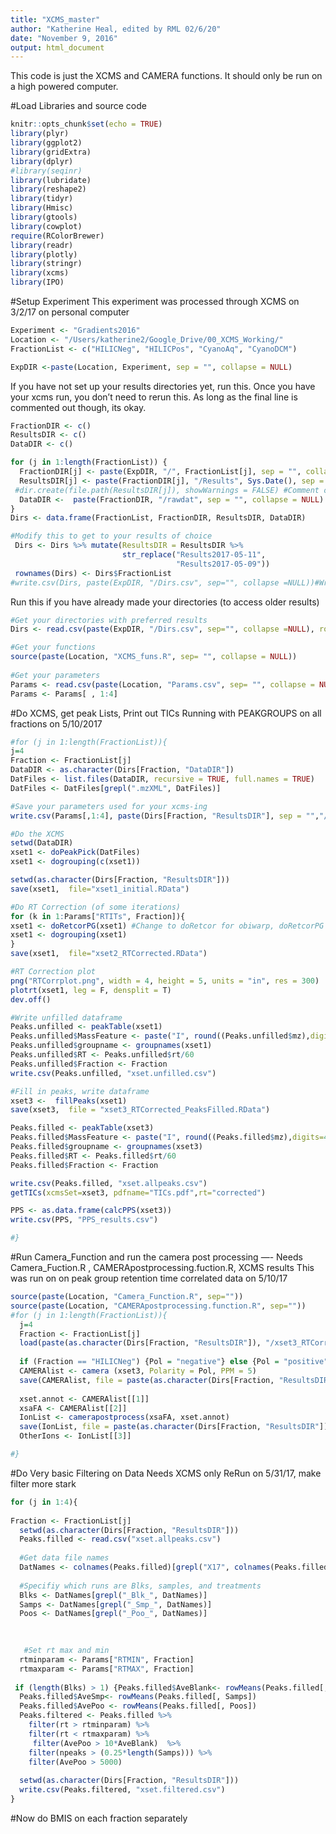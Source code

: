 ```yaml
---
title: "XCMS_master"
author: "Katherine Heal, edited by RML 02/6/20"
date: "November 9, 2016"
output: html_document
---
```

This code is just the XCMS and CAMERA functions.  It should only be run on a high powered computer.

#Load Libraries and source code
```r
knitr::opts_chunk$set(echo = TRUE)
library(plyr) 
library(ggplot2) 
library(gridExtra) 
library(dplyr) 
#library(seqinr) 
library(lubridate)
library(reshape2)
library(tidyr)
library(Hmisc)
library(gtools)
library(cowplot)
require(RColorBrewer)
library(readr)
library(plotly)
library(stringr)
library(xcms) 
library(IPO)

```

#Setup Experiment
This experiment was processed through XCMS on 3/2/17 on personal computer
```r

Experiment <- "Gradients2016"
Location <- "/Users/katherine2/Google_Drive/00_XCMS_Working/"
FractionList <- c("HILICNeg", "HILICPos", "CyanoAq", "CyanoDCM")

ExpDIR <-paste(Location, Experiment, sep = "", collapse = NULL)
```

If you have not set up your results directories yet, run this.  Once you have your xcms run, you don't need to rerun this.  As long as the final line is commented out though, its okay.
```r
FractionDIR <- c()
ResultsDIR <- c()
DataDIR <- c()

for (j in 1:length(FractionList)) {
  FractionDIR[j] <- paste(ExpDIR, "/", FractionList[j], sep = "", collapse = NULL)
  ResultsDIR[j] <- paste(FractionDIR[j], "/Results", Sys.Date(), sep = "", collapse = NULL)
 #dir.create(file.path(ResultsDIR[j]), showWarnings = FALSE) #Comment out if you don't need to make the folder i.e. you've already run XCMS and need to redo the next steps
  DataDIR <-  paste(FractionDIR, "/rawdat", sep = "", collapse = NULL)
}
Dirs <- data.frame(FractionList, FractionDIR, ResultsDIR, DataDIR)

#Modify this to get to your results of choice
 Dirs <- Dirs %>% mutate(ResultsDIR = ResultsDIR %>%
                         str_replace("Results2017-05-11",
                                     "Results2017-05-09")) 
 rownames(Dirs) <- Dirs$FractionList
#write.csv(Dirs, paste(ExpDIR, "/Dirs.csv", sep="", collapse =NULL))#Write this csv when you are satisfied with it - and then comment it out so you don't accidently rewrite your Dirs CSV.
```

Run this if you have already made your directories (to access older results)
```r
#Get your directories with preferred results
Dirs <- read.csv(paste(ExpDIR, "/Dirs.csv", sep="", collapse =NULL), row.names=1) #If this doesn't work, make sure last line of chunk B4 isn't commented out

#Get your functions
source(paste(Location, "XCMS_funs.R", sep= "", collapse = NULL))
  
#Get your parameters
Params <- read.csv(paste(Location, "Params.csv", sep= "", collapse = NULL), row.names=1)
Params <- Params[ , 1:4]

```

#Do XCMS, get peak Lists, Print out TICs 
Running with PEAKGROUPS on all fractions on 5/10/2017
```r
#for (j in 1:length(FractionList)){
j=4
Fraction <- FractionList[j]
DataDIR <- as.character(Dirs[Fraction, "DataDIR"])
DatFiles <- list.files(DataDIR, recursive = TRUE, full.names = TRUE)
DatFiles <- DatFiles[grepl(".mzXML", DatFiles)]

#Save your parameters used for your xcms-ing
write.csv(Params[,1:4], paste(Dirs[Fraction, "ResultsDIR"], sep = "","/Params_used.csv", collapse = NULL), row.names = TRUE)

#Do the XCMS
setwd(DataDIR)
xset1 <- doPeakPick(DatFiles)
xset1 <- dogrouping(c(xset1))

setwd(as.character(Dirs[Fraction, "ResultsDIR"]))
save(xset1,  file="xset1_initial.RData")

#Do RT Correction (of some iterations)
for (k in 1:Params["RTITs", Fraction]){
xset1 <- doRetcorPG(xset1) #Change to doRetcor for obiwarp, doRetcorPG for peak groups (better for cyano)
xset1 <- dogrouping(xset1)
}
save(xset1,  file="xset2_RTCorrected.RData")

#RT Correction plot
png("RTCorrplot.png", width = 4, height = 5, units = "in", res = 300) 
plotrt(xset1, leg = F, densplit = T)
dev.off() 

#Write unfilled dataframe
Peaks.unfilled <- peakTable(xset1) 
Peaks.unfilled$MassFeature <- paste("I", round((Peaks.unfilled$mz),digits=4), "R", round( Peaks.unfilled$rt/60, digits=2), sep="")
Peaks.unfilled$groupname <- groupnames(xset1)
Peaks.unfilled$RT <- Peaks.unfilled$rt/60
Peaks.unfilled$Fraction <- Fraction
write.csv(Peaks.unfilled, "xset.unfilled.csv")

#Fill in peaks, write dataframe
xset3 <-  fillPeaks(xset1)
save(xset3,  file = "xset3_RTCorrected_PeaksFilled.RData")

Peaks.filled <- peakTable(xset3)
Peaks.filled$MassFeature <- paste("I", round((Peaks.filled$mz),digits=4), "R", round( Peaks.filled$rt/60, digits=2), sep="")
Peaks.filled$groupname <- groupnames(xset3)
Peaks.filled$RT <- Peaks.filled$rt/60
Peaks.filled$Fraction <- Fraction

write.csv(Peaks.filled, "xset.allpeaks.csv")
getTICs(xcmsSet=xset3, pdfname="TICs.pdf",rt="corrected")

PPS <- as.data.frame(calcPPS(xset3))
write.csv(PPS, "PPS_results.csv")

#}
```

#Run Camera_Function and run the camera post processing ---- 
Needs Camera_Fuction.R , CAMERApostprocessing.fuction.R, XCMS results
This was run on on peak group retention time correlated data on 5/10/17
```r
source(paste(Location, "Camera_Function.R", sep=""))
source(paste(Location, "CAMERApostprocessing.function.R", sep=""))
#for (j in 1:length(FractionList)){
  j=4
  Fraction <- FractionList[j]
  load(paste(as.character(Dirs[Fraction, "ResultsDIR"]), "/xset3_RTCorrected_PeaksFilled.RData", sep=""))
  
  if (Fraction == "HILICNeg") {Pol = "negative"} else {Pol = "positive"} 
  CAMERAlist <- camera (xset3, Polarity = Pol, PPM = 5) 
  save(CAMERAlist, file = paste(as.character(Dirs[Fraction, "ResultsDIR"]), "/CAMERAlist.RData", sep=""))
  
  xset.annot <- CAMERAlist[[1]] 
  xsaFA <- CAMERAlist[[2]] 
  IonList <- camerapostprocess(xsaFA, xset.annot) 
  save(IonList, file = paste(as.character(Dirs[Fraction, "ResultsDIR"]), "/IonList.RData", sep=""))
  OtherIons <- IonList[[3]] 

#}
```


#Do Very basic Filtering on Data
Needs XCMS only
ReRun on 5/31/17, make filter more stark
```r
for (j in 1:4){
 
Fraction <- FractionList[j]
  setwd(as.character(Dirs[Fraction, "ResultsDIR"]))
  Peaks.filled <- read.csv("xset.allpeaks.csv")
  
  #Get data file names
  DatNames <- colnames(Peaks.filled)[grepl("X17", colnames(Peaks.filled))]
  
  #Specifiy which runs are Blks, samples, and treatments
  Blks <- DatNames[grepl("_Blk_", DatNames)]
  Samps <- DatNames[grepl("_Smp_", DatNames)]
  Poos <- DatNames[grepl("_Poo_", DatNames)]

  
  
   #Set rt max and min
  rtminparam <- Params["RTMIN", Fraction]
  rtmaxparam <- Params["RTMAX", Fraction]
  
 if (length(Blks) > 1) {Peaks.filled$AveBlank<- rowMeans(Peaks.filled[, Blks])} else {Peaks.filled$AveBlank<- Blks[1]}
  Peaks.filled$AveSmp<- rowMeans(Peaks.filled[, Samps])
  Peaks.filled$AvePoo <- rowMeans(Peaks.filled[, Poos])
  Peaks.filtered <- Peaks.filled %>%
    filter(rt > rtminparam) %>%
    filter(rt < rtmaxparam) %>%
     filter(AvePoo > 10*AveBlank)  %>%
    filter(npeaks > (0.25*length(Samps))) %>%
    filter(AvePoo > 5000)
    
  setwd(as.character(Dirs[Fraction, "ResultsDIR"]))
  write.csv(Peaks.filtered, "xset.filtered.csv")
}
```

#Now do BMIS on each fraction separately

